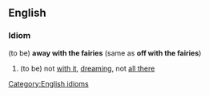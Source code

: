 ==English==
===Idiom===
[[Category:English idioms]]
(to be) '''away with the fairies''' (same as '''off with the fairies''')
#(to be) not [[with it]], [[dream]]ing, not [[all there]]